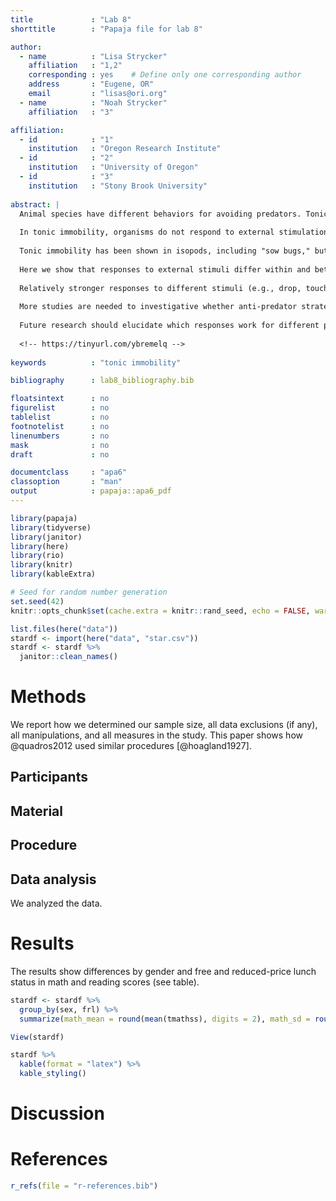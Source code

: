 ```yaml
---
title             : "Lab 8"
shorttitle        : "Papaja file for lab 8"

author: 
  - name          : "Lisa Strycker"
    affiliation   : "1,2"
    corresponding : yes    # Define only one corresponding author
    address       : "Eugene, OR"
    email         : "lisas@ori.org"
  - name          : "Noah Strycker"
    affiliation   : "3"

affiliation:
  - id            : "1"
    institution   : "Oregon Research Institute"
  - id            : "2"
    institution   : "University of Oregon"
  - id            : "3"
    institution   : "Stony Brook University"
    
abstract: |
  Animal species have different behaviors for avoiding predators. Tonic immobility of a form of passive anti-predator behavior.
  
  In tonic immobility, organisms do not respond to external stimulation.
  
  Tonic immobility has been shown in isopods, including "sow bugs," but is largely unstudied. This study answered four research questions: (a) Do species differ in responsiveness to tonic immobility-inducing stimuli? (b) Does the responsiveness depend upon sex, size, or stimulus? (c) Is the duration of tonic immobility influenced by sex, size, or type of stimulus, and does it differ between species? (d) Is the duration of tonic immobility related to the time needed to elicit a response?
  
  Here we show that responses to external stimuli differ within and between three species of isopods. Three distinct patterns were found.
  
  Relatively stronger responses to different stimuli (e.g., drop, touch) may be because some species tend to have visual predators that are larger or smaller than they are. 
  
  More studies are needed to investigative whether anti-predator strategies like tonic immobility improve survivorship.
  
  Future research should elucidate which responses work for different predators.
  
  <!-- https://tinyurl.com/ybremelq -->
  
keywords          : "tonic immobility"

bibliography      : lab8_bibliography.bib

floatsintext      : no
figurelist        : no
tablelist         : no
footnotelist      : no
linenumbers       : no
mask              : no
draft             : no

documentclass     : "apa6"
classoption       : "man"
output            : papaja::apa6_pdf
---
```


```r
library(papaja)
library(tidyverse)
library(janitor)
library(here)
library(rio)
library(knitr)
library(kableExtra)
```

```r
# Seed for random number generation
set.seed(42)
knitr::opts_chunk$set(cache.extra = knitr::rand_seed, echo = FALSE, warning = FALSE, message = FALSE, eval = TRUE, error = FALSE, fig.width = 6.5, fig.height = 8.0)
```

```r
list.files(here("data"))
stardf <- import(here("data", "star.csv"))
stardf <- stardf %>%
  janitor::clean_names()
```

# Methods
We report how we determined our sample size, all data exclusions (if any), all manipulations, and all measures in the study. This paper shows how @quadros2012 used similar procedures [@hoagland1927].

## Participants

## Material

## Procedure

## Data analysis
We analyzed the data.


# Results

The results show differences by gender and free and reduced-price lunch status in math and reading scores (see table).

```r

stardf <- stardf %>%
  group_by(sex, frl) %>%
  summarize(math_mean = round(mean(tmathss), digits = 2), math_sd = round(sd(tmathss), digits = 2), rdg_mean = round(mean(treadss), digits = 2),  rdg_sd = round(sd(treadss), digits = 2))

View(stardf)

stardf %>%
  kable(format = "latex") %>%
  kable_styling()
```

# Discussion


\newpage

# References
```r
r_refs(file = "r-references.bib")
```

\begingroup
\setlength{\parindent}{-0.5in}
\setlength{\leftskip}{0.5in}

<div id = "refs"></div>
\endgroup
